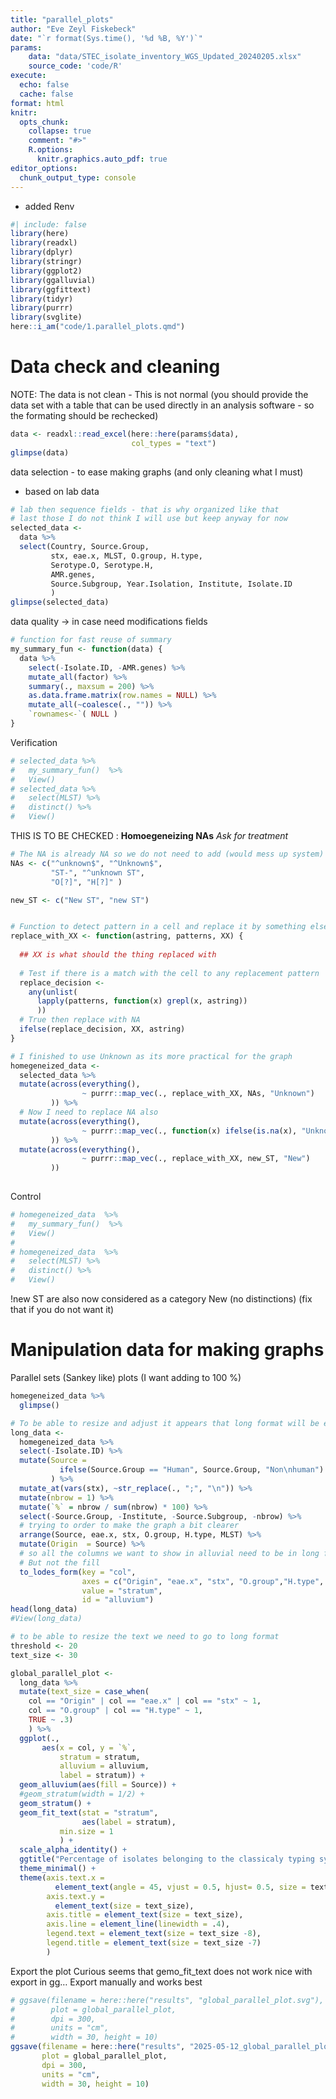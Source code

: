 ```yaml
---
title: "parallel_plots"
author: "Eve Zeyl Fiskebeck"
date: "`r format(Sys.time(), '%d %B, %Y')`"
params:
    data: "data/STEC_isolate_inventory_WGS_Updated_20240205.xlsx"
    source_code: 'code/R'
execute: 
  echo: false
  cache: false
format: html
knitr:
  opts_chunk: 
    collapse: true
    comment: "#>" 
    R.options:
      knitr.graphics.auto_pdf: true
editor_options: 
  chunk_output_type: console
---
```


-   added Renv

```r
#| include: false
library(here)
library(readxl)
library(dplyr)
library(stringr)
library(ggplot2)
library(ggalluvial)
library(ggfittext)
library(tidyr)
library(purrr)
library(svglite)
here::i_am("code/1.parallel_plots.qmd")
```

# Data check and cleaning

NOTE: The data is not clean - This is not normal (you should provide the data set with a table that can be used directly in an analysis software - so the formating should be rechecked)

```r
data <- readxl::read_excel(here::here(params$data),
                           col_types = "text")
glimpse(data) 
```

data selection - to ease making graphs (and only cleaning what I must)

-   based on lab data

```r
# lab then sequence fields - that is why organized like that
# last those I do not think I will use but keep anyway for now
selected_data <- 
  data %>% 
  select(Country, Source.Group, 
         stx, eae.x, MLST, O.group, H.type, 
         Serotype.O, Serotype.H,  
         AMR.genes,
         Source.Subgroup, Year.Isolation, Institute, Isolate.ID
         ) 
glimpse(selected_data)
```

data quality -\> in case need modifications fields

```r
# function for fast reuse of summary
my_summary_fun <- function(data) {
  data %>%
    select(-Isolate.ID, -AMR.genes) %>%
    mutate_all(factor) %>%
    summary(., maxsum = 200) %>%
    as.data.frame.matrix(row.names = NULL) %>% 
    mutate_all(~coalesce(., "")) %>%
    `rownames<-`( NULL ) 
}
```

Verification

```r
# selected_data %>%
#   my_summary_fun()  %>%
#   View()
# selected_data %>%
#   select(MLST) %>%
#   distinct() %>%
#   View()
```


THIS IS TO BE CHECKED : **Homoegeneizing NAs** *Ask for treatment*

```{=html}
<!-- 
Most should be solved because need to take WGS
* have to be filtered  - considered as right (even though made by 2 different methods)

- [ ] O group : 101/162 53/178 ... how to treat those ? X25  ? is it real ?
- [ ] ST13864* ST21* ST301*       New ST (adk_... what is)  some with the same number have * and others not eg ] MLST eg ST10075 and ST10075*
- [ ] Serotype O: O? , eg O128ab, O128ac -> should be merged or ?
- [ ] Serotype H: H? -> unknwon

Need to homogeneize what is uncertain 
-->
```

```r
# The NA is already NA so we do not need to add (would mess up system)
NAs <- c("^unknown$", "^Unknown$", 
         "ST-", "^unknown ST", 
         "O[?]", "H[?]" )

new_ST <- c("New ST", "new ST")


# Function to detect pattern in a cell and replace it by something else (eg. NA)
replace_with_XX <- function(astring, patterns, XX) {
  
  ## XX is what should the thing replaced with 
  
  # Test if there is a match with the cell to any replacement pattern
  replace_decision <- 
    any(unlist(
      lapply(patterns, function(x) grepl(x, astring))
      ))
  # True then replace with NA 
  ifelse(replace_decision, XX, astring)
}

# I finished to use Unknown as its more practical for the graph
homegeneized_data <- 
  selected_data %>%
  mutate(across(everything(), 
                ~ purrr::map_vec(., replace_with_XX, NAs, "Unknown")
         )) %>%
  # Now I need to replace NA also 
  mutate(across(everything(), 
                ~ purrr::map_vec(., function(x) ifelse(is.na(x), "Unknown",x))
         )) %>% 
  mutate(across(everything(), 
                ~ purrr::map_vec(., replace_with_XX, new_ST, "New")
         ))
  
```

Control

```r
# homegeneized_data  %>% 
#   my_summary_fun()  %>%
#   View()
# 
# homegeneized_data  %>% 
#   select(MLST) %>%
#   distinct() %>%
#   View()
```


!new ST are also now considered as a category New (no distinctions) (fix that if you do not want it)

# Manipulation data for making graphs

Parallel sets (Sankey like) plots (I want adding to 100 %)

```r
homegeneized_data %>%
  glimpse()

# To be able to resize and adjust it appears that long format will be easier
long_data <- 
  homegeneized_data %>%
  select(-Isolate.ID) %>%
  mutate(Source = 
           ifelse(Source.Group == "Human", Source.Group, "Non\nhuman")
         ) %>%
  mutate_at(vars(stx), ~str_replace(., ";", "\n")) %>%
  mutate(nbrow = 1) %>%
  mutate(`%` = nbrow / sum(nbrow) * 100) %>%
  select(-Source.Group, -Institute, -Source.Subgroup, -nbrow) %>%
  # trying to order to make the graph a bit clearer
  arrange(Source, eae.x, stx, O.group, H.type, MLST) %>% 
  mutate(Origin  = Source) %>%
  # so all the columns we want to show in alluvial need to be in long format
  # But not the fill 
  to_lodes_form(key = "col",
                axes = c("Origin", "eae.x", "stx", "O.group","H.type", "MLST"),
                value = "stratum",
                id = "alluvium") 
head(long_data)
#View(long_data)
```

```r
# to be able to resize the text we need to go to long format
threshold <- 20  
text_size <- 30

global_parallel_plot <- 
  long_data %>%
  mutate(text_size = case_when(
    col == "Origin" | col == "eae.x" | col == "stx" ~ 1,
    col == "O.group" | col == "H.type" ~ 1,
    TRUE ~ .3)
    ) %>% 
  ggplot(., 
       aes(x = col, y = `%`,
           stratum = stratum, 
           alluvium = alluvium,
           label = stratum)) + 
  geom_alluvium(aes(fill = Source)) +
  #geom_stratum(width = 1/2) +
  geom_stratum() + 
  geom_fit_text(stat = "stratum", 
                aes(label = stratum),
           min.size = 1
           ) +
  scale_alpha_identity() +
  ggtitle("Percentage of isolates belonging to the classicaly typing systems") + 
  theme_minimal() +
  theme(axis.text.x = 
          element_text(angle = 45, vjust = 0.5, hjust= 0.5, size = text_size),
        axis.text.y = 
          element_text(size = text_size),
        axis.title = element_text(size = text_size),
        axis.line = element_line(linewidth = .4),
        legend.text = element_text(size = text_size -8),  
        legend.title = element_text(size = text_size -7)
        )

```

Export the plot Curious seems that gemo_fit_text does not work nice with export in gg... Export manually and works best

```r
# ggsave(filename = here::here("results", "global_parallel_plot.svg"),
#        plot = global_parallel_plot,
#        dpi = 300,
#        units = "cm",
#        width = 30, height = 10)
ggsave(filename = here::here("results", "2025-05-12_global_parallel_plot2.png"),
       plot = global_parallel_plot,
       dpi = 300,
       units = "cm",
       width = 30, height = 10) 
```
